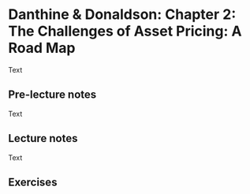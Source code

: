 # Danthine & Donaldson: Chapter 2: The Challenges of Asset Pricing: A Road Map

Text

## Pre-lecture notes

Text

## Lecture notes

Text

## Exercises